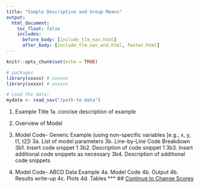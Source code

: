 ```yaml
---
title: "Simple Descriptive and Group Means"
output:
  html_document:
    toc_float: false
    includes:
      before_body: [include_tlm_nav.html]
      after_body: [include_tlm_nav_end.html, footer.html]
---
```


```r
knitr::opts_chunk$set(echo = TRUE)
```

```r
# packages
library(xxxxx) # xxxxxx
library(xxxxx) # xxxxxx
```

```r
# Load the data:
mydata <- read_sav("/path-to-data")
```

1. Example Title
  1a. concise description of example

2. Overview of Model

3. Model Code- Generic Example (using non-specific variables [e.g., x, y, t1, t2])
  3a. List of model parameters
  3b. Line-by-Line Code Breakdown
    3b1. Insert code snippet 1
    3b2. Description of code snippet 1
    3b3. Insert additional code snippets as necessary
    3b4. Description of additional code snippets
   
4. Model Code- ABCD Data Example
  4a. Model Code 
  4b. Output
  4b. Results write-up
  4c. Plots
  4d. Tables
***
## [Continue to Change Scores](tlm-3.html){.continue-link}

